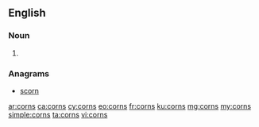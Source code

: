 ==English==

===Noun===
{{head|en}}

# {{plural of|corn}}

===Anagrams===
* [[scorn#English|scorn]]

[[ar:corns]]
[[ca:corns]]
[[cy:corns]]
[[eo:corns]]
[[fr:corns]]
[[ku:corns]]
[[mg:corns]]
[[my:corns]]
[[simple:corns]]
[[ta:corns]]
[[vi:corns]]